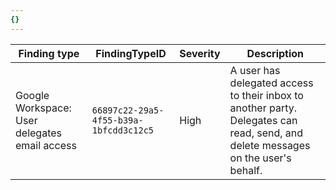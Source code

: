 ```yaml
---
{}
---
```


| Finding type                                  | FindingTypeID                          | Severity | Description                                                                                                                      |
| --------------------------------------------- | -------------------------------------- | -------- | -------------------------------------------------------------------------------------------------------------------------------- |
| Google Workspace: User delegates email access | `66897c22-29a5-4f55-b39a-1bfcdd3c12c5` | High     | A user has delegated access to their inbox to another party. Delegates can read, send, and delete messages on the user's behalf. |
